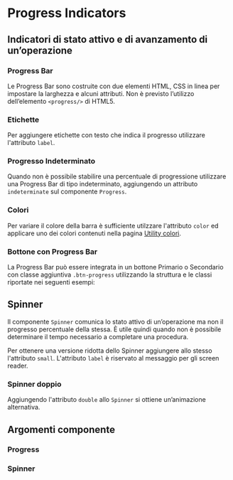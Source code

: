
<Meta title='Documentazione/Componenti/Progress' of={Progress} />

# Progress Indicators

## Indicatori di stato attivo e di avanzamento di un’operazione

### Progress Bar

Le Progress Bar sono costruite con due elementi HTML, CSS in linea per impostare la larghezza e alcuni attributi. Non è previsto l’utilizzo dell’elemento `<progress/>` di HTML5.

<Canvas>
  <Story id='componenti-progress-indicators--esempio' />
</Canvas>

### Etichette

Per aggiungere etichette con testo che indica il progresso utilizzare l'attributo `label`.

<Canvas>
  <Story id='componenti-progress-indicators--etichette' />
</Canvas>

### Progresso Indeterminato

Quando non è possibile stabilire una percentuale di progressione utilizzare una Progress Bar di tipo indeterminato, aggiungendo un attributo `indeterminate` sul componente `Progress`.

<Canvas>
  <Story id='componenti-progress-indicators--progresso-indeterminato' />
</Canvas>

### Colori

Per variare il colore della barra è sufficiente utilzzare l'attributo `color` ed applicare uno dei colori contenuti nella pagina [Utility colori](?path=/docs/documentazione-utilities-colori--page#colore-di-sfondo).

<Canvas>
  <Story id='componenti-progress-indicators--colori' />
</Canvas>

### Bottone con Progress Bar

La Progress Bar può essere integrata in un bottone Primario o Secondario con classe aggiuntiva `.btn-progress` utilizzando la struttura e le classi riportate nei seguenti esempi:

<Canvas>
  <Story id='componenti-progress-indicators--bottone-con-progress-bar' />
</Canvas>

## Spinner

Il componente `Spinner` comunica lo stato attivo di un’operazione ma non il progresso percentuale della stessa. È utile quindi quando non è possibile determinare il tempo necessario a completare una procedura.

Per ottenere una versione ridotta dello Spinner aggiungere allo stesso l'attributo `small`.
L'attributo `label` è riservato al messaggio per gli screen reader.

<Canvas>
  <Story id='componenti-progress-indicators-spinners--esempio' />
</Canvas>

### Spinner doppio

Aggiungendo l'attributo `double` allo `Spinner` si ottiene un’animazione alternativa.

<Canvas>
  <Story id='componenti-progress-indicators-spinners--spinner-doppio' />
</Canvas>

## Argomenti componente

### Progress

<ArgsTable of={Progress} />

### Spinner

<ArgsTable of={Spinner} />
